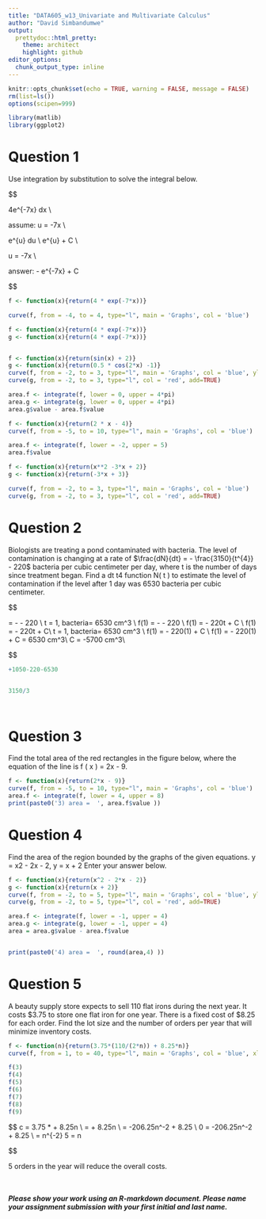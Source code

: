 ```yaml
---
title: "DATA605_w13_Univariate and Multivariate Calculus"
author: "David Simbandumwe"
output:
  prettydoc::html_pretty:
    theme: architect
    highlight: github
editor_options: 
  chunk_output_type: inline
---
```


```r

knitr::opts_chunk$set(echo = TRUE, warning = FALSE, message = FALSE)
rm(list=ls())
options(scipen=999)

```


```r

library(matlib) 
library(ggplot2)

```



# Question 1
Use integration by substitution to solve the integral below.


$$

\int 4e^{-7x} dx \\

assume: u = -7x \\

\int \frac{4}{-7}e^{u} du \\
\frac{4}{-7}e^{u} + C \\

u = -7x \\

answer: 
- \frac{4}{7}e^{-7x} + C

$$








```r

f <- function(x){return(4 * exp(-7*x))}

curve(f, from = -4, to = 4, type="l", main = 'Graphs', col = 'blue')

```




```r

f <- function(x){return(4 * exp(-7*x))}
g <- function(x){return(4 * exp(-7*x))}



```



```r

f <- function(x){return(sin(x) + 2)}
g <- function(x){return(0.5 * cos(2*x) -1)}
curve(f, from = -2, to = 3, type="l", main = 'Graphs', col = 'blue', ylim=c(-5,5))
curve(g, from = -2, to = 3, type="l", col = 'red', add=TRUE)

area.f <- integrate(f, lower = 0, upper = 4*pi)
area.g <- integrate(g, lower = 0, upper = 4*pi)
area.g$value - area.f$value

```






```r

f <- function(x){return(2 * x - 4)}
curve(f, from = -5, to = 10, type="l", main = 'Graphs', col = 'blue')

area.f <- integrate(f, lower = -2, upper = 5)
area.f$value


```













```r
f <- function(x){return(x**2 -3*x + 2)}
g <- function(x){return(-3*x + 3)}

curve(f, from = -2, to = 3, type="l", main = 'Graphs', col = 'blue')
curve(g, from = -2, to = 3, type="l", col = 'red', add=TRUE)
```


# Question 2
Biologists are treating a pond contaminated with bacteria. The level of contamination is changing at a rate of $\frac{dN}{dt} = - \frac{3150}{t^{4}} - 220$ bacteria per cubic centimeter per day, where t is the number of days since treatment began. Find a dt t4 function N( t ) to estimate the level of contamination if the level after 1 day was 6530 bacteria per cubic centimeter.

$$

\frac{dN}{dt} = - \frac{3150}{t^{4}} - 220 \\
t = 1, bacteria= 6530 cm^3 \\
f(1) = \int - \frac{3150}{t^{4}} - 220 \\
f(1) = \frac{3150}{3t^{3}} - 220t + C \\
f(1) = \frac{1050}{t^3} - 220t + C\\
t = 1, bacteria= 6530 cm^3 \\
f(1) = \frac{1050}{1^3} - 220(1) + C \\
f(1) = \frac{1050}{1^3} - 220(1) + C = 6530 cm^3\\
C = -5700 cm^3\\

$$








```r

+1050-220-6530


3150/3




```


# Question 3

Find the total area of the red rectangles in the figure below, where the equation of the line is f ( x ) = 2x - 9.


```r

f <- function(x){return(2*x - 9)}
curve(f, from = -5, to = 10, type="l", main = 'Graphs', col = 'blue')
area.f <- integrate(f, lower = 4, upper = 8)
print(paste0('3) area =  ', area.f$value ))

```




# Question 4
Find the area of the region bounded by the graphs of the given equations.
y = x2 - 2x - 2, y = x + 2
Enter your answer below.

```r

f <- function(x){return(x^2 - 2*x - 2)}
g <- function(x){return(x + 2)}
curve(f, from = -2, to = 5, type="l", main = 'Graphs', col = 'blue', ylim=c(-10,10))
curve(g, from = -2, to = 5, type="l", col = 'red', add=TRUE)

area.f <- integrate(f, lower = -1, upper = 4)
area.g <- integrate(g, lower = -1, upper = 4)
area = area.g$value - area.f$value


print(paste0('4) area =  ', round(area,4) ))


```




# Question 5
A beauty supply store expects to sell 110 flat irons during the next year. It costs \$3.75 to store one flat iron for one year. There is a fixed cost of \$8.25 for each order. Find the lot size and the number of orders per year that will minimize inventory costs.


```r

f <- function(n){return(3.75*(110/(2*n)) + 8.25*n)}
curve(f, from = 1, to = 40, type="l", main = 'Graphs', col = 'blue', xlim=c(1,40))

f(3)
f(4)
f(5)
f(6)
f(7)
f(8)
f(9)

```

$$
c = 3.75 * \frac{110}{2n} + 8.25n \\
\frac{dc}{dn} = \frac{206.25}{n} + 8.25n \\
\frac{dc}{dn} = -206.25n^-2 + 8.25 \\
0 = -206.25n^-2 + 8.25 \\
\frac{-8.25}{-206.25} = n^{-2}
5 = n

$$

5 orders in the year will reduce the overall costs.





<br><br>
<b><i>Please show your work using an R-markdown document. Please name your assignment submission with your first initial and last name.</i></b>

